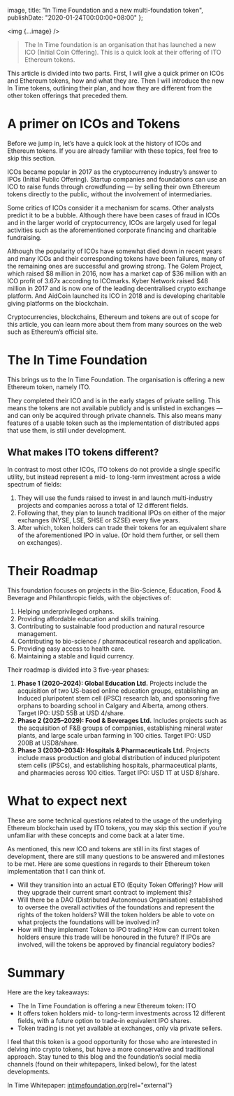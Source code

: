 
  image,
  title: "In Time Foundation and a new multi-foundation token",
  publishDate: "2020-01-24T00:00:00+08:00"
};

<img {...image} />

> The In Time foundation is an organisation that has launched a new ICO
> (Initial Coin Offering). This is a quick look at their offering of ITO
> Ethereum tokens.

This article is divided into two parts. First, I will give a quick primer on
ICOs and Ethereum tokens, how and what they are. Then I will introduce the new
In Time tokens, outlining their plan, and how they are different from the
other token offerings that preceded them.

# A primer on ICOs and Tokens

<aside>
  Before we jump in, let’s have a quick look at the history of ICOs and
  Ethereum tokens. If you are already familiar with these topics, feel free to
  skip this section.
</aside>

ICOs became popular in 2017 as the cryptocurrency industry’s answer to IPOs
(Initial Public Offering). Startup companies and foundations can use an ICO to
raise funds through crowdfunding — by selling their own Ethereum tokens
directly to the public, without the involvement of intermediaries.

Some critics of ICOs consider it a mechanism for scams. Other analysts predict
it to be a bubble. Although there have been cases of fraud in ICOs and in the
larger world of cryptocurrency, ICOs are largely used for legal activities
such as the aforementioned corporate financing and charitable fundraising.

Although the popularity of ICOs have somewhat died down in recent years and
many ICOs and their corresponding tokens have been failures, many of the
remaining ones are successful and growing strong. The Golem Project, which
raised $8 million in 2016, now has a market cap of $36 million with an ICO
profit of 3.67x according to ICOmarks. Kyber Network raised \$48 million in
2017 and is now one of the leading decentralised crypto exchange platform. And
AidCoin launched its ICO in 2018 and is developing charitable giving platforms
on the blockchain.

<aside>
  Cryptocurrencies, blockchains, Ethereum and tokens are out of scope for this
  article, you can learn more about them from many sources on the web such as
  Ethereum’s official site.
</aside>

# The In Time Foundation

This brings us to the In Time Foundation. The organisation is offering a new
Ethereum token, namely ITO.

They completed their ICO and is in the early stages of private selling. This
means the tokens are not available publicly and is unlisted in exchanges — and
can only be acquired through private channels. This also means many features
of a usable token such as the implementation of distributed apps that use
them, is still under development.

## What makes ITO tokens different?

In contrast to most other ICOs, ITO tokens do not provide a single specific
utility, but instead represent a mid- to long-term investment across a wide
spectrum of fields:

1. They will use the funds raised to invest in and launch multi-industry
   projects and companies across a total of 12 different fields.
2. Following that, they plan to launch traditional IPOs on either of the major
   exchanges (NYSE, LSE, SHSE or SZSE) every five years.
3. After which, token holders can trade their tokens for an equivalent share
   of the aforementioned IPO in value. (Or hold them further, or sell them on
   exchanges).

# Their Roadmap

This foundation focuses on projects in the Bio-Science, Education, Food &
Beverage and Philanthropic fields, with the objectives of:

1. Helping underprivileged orphans.
2. Providing affordable education and skills training.
3. Contributing to sustainable food production and natural resource
   management.
4. Contributing to bio-science / pharmaceutical research and application.
5. Providing easy access to health care.
6. Maintaining a stable and liquid currency.

Their roadmap is divided into 3 five-year phases:

1. **Phase 1 (2020–2024): Global Education Ltd.** Projects include the
   acquisition of two US-based online education groups, establishing an
   Induced pluripotent stem cell (iPSC) research lab, and sponsoring five
   orphans to boarding school in Calgary and Alberta, among others. Target
   IPO: USD 55B at USD 4/share.
2. **Phase 2 (2025–2029): Food & Beverages Ltd.** Includes projects such as
   the acquisition of F&B groups of companies, establishing mineral water
   plants, and large scale urban farming in 100 cities. Target IPO: USD 200B
   at USD8/share.
3. **Phase 3 (2030–2034): Hospitals & Pharmaceuticals Ltd.** Projects include
   mass production and global distribution of induced pluripotent stem cells
   (iPSCs), and establishing hospitals, pharmaceutical plants, and pharmacies
   across 100 cities. Target IPO: USD 1T at USD 8/share.

# What to expect next

These are some technical questions related to the usage of the underlying
Ethereum blockchain used by ITO tokens, you may skip this section if you’re
unfamiliar with these concepts and come back at a later time.

As mentioned, this new ICO and tokens are still in its first stages of
development, there are still many questions to be answered and milestones to
be met. Here are some questions in regards to their Ethereum token
implementation that I can think of.

- Will they transition into an actual ETO (Equity Token Offering)? How will
  they upgrade their current smart contract to implement this?
- Will there be a DAO (Distributed Autonomous Organisation) established to
  oversee the overall activities of the foundations and represent the rights
  of the token holders? Will the token holders be able to vote on what
  projects the foundations will be involved in?
- How will they implement Token to IPO trading? How can current token holders
  ensure this trade will be honoured in the future? If IPOs are involved, will
  the tokens be approved by financial regulatory bodies?

# Summary

Here are the key takeaways:

- The In Time Foundation is offering a new Ethereum token: ITO
- It offers token holders mid- to long-term investments across 12 different
  fields, with a future option to trade-in equivalent IPO shares.
- Token trading is not yet available at exchanges, only via private sellers.

I feel that this token is a good opportunity for those who are interested in
delving into crypto tokens, but have a more conservative and traditional
approach. Stay tuned to this blog and the foundation’s social media channels
(found on their whitepapers, linked below), for the latest developments.

In Time Whitepaper:
[intimefoundation.org](https://intimefoundation.org){rel="external"}
